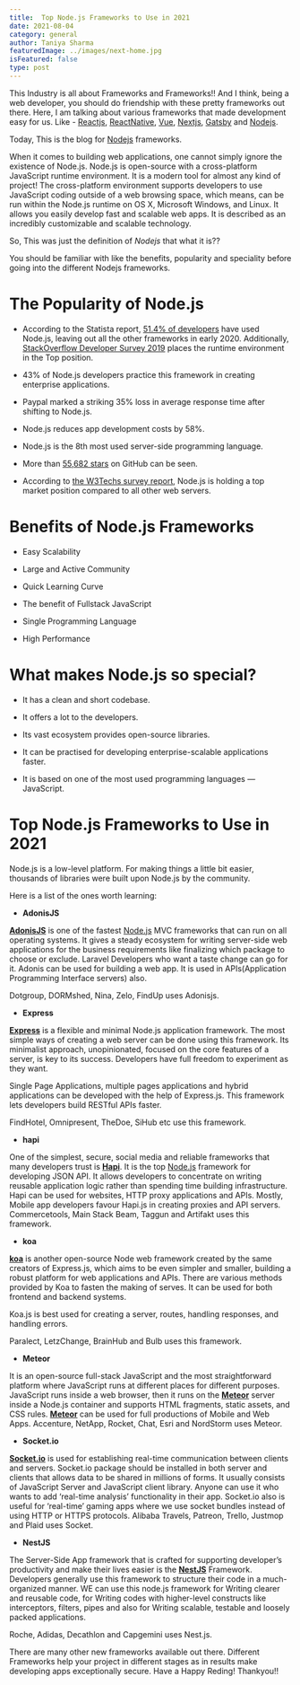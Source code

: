 ```yaml
---
title:  Top Node.js Frameworks to Use in 2021
date: 2021-08-04
category: general
author: Taniya Sharma
featuredImage: ../images/next-home.jpg
isFeatured: false
type: post
---
```


This Industry is all about Frameworks and Frameworks!! And I think, being a web developer, you should do friendship with these pretty frameworks out there. Here, I am talking about various frameworks that made development easy for us. Like - [Reactjs](https://www.zeiq.co/posts/what's-so-great-about-react-web-development/), [ReactNative](https://www.zeiq.co/posts/why-react-native-is-better-than-flutter-for-cross-platform-development/), [Vue](https://vuejs.org/), [Nextjs](https://www.zeiq.co/posts/why-nextjs-is-good-for-ecommerce/), [Gatsby](https://www.zeiq.co/posts/ecommerce-gatsby/) and [Nodejs](https://nodejs.org/).

Today, This is the blog for [Nodejs](https://nodejs.org/) frameworks.

When it comes to building web applications, one cannot simply ignore the existence of Node.js. Node.js is open-source with a cross-platform JavaScript runtime environment. It is a modern tool for almost any kind of project! The cross-platform environment supports developers to use JavaScript coding outside of a web browsing space, which means, can be run within the Node.js runtime on OS X, Microsoft Windows, and Linux. It allows you easily develop fast and scalable web apps. It is described as an incredibly customizable and scalable technology.

So, This was just the definition of _Nodejs_ that what it is??

You should be familiar with like the benefits, popularity and speciality before going into the different Nodejs frameworks.

# The Popularity of Node.js

-   According to the Statista report, [51.4% of developers](https://www.statista.com/statistics/793840/worldwide-developer-survey-most-used-frameworks/) have used Node.js, leaving out all the other frameworks in early 2020. Additionally, [StackOverflow Developer Survey 2019](https://insights.stackoverflow.com/survey/2019) places the runtime environment in the Top position.

-   43% of Node.js developers practice this framework in creating enterprise applications.

-   Paypal marked a striking 35% loss in average response time after shifting to Node.js.

-   Node.js reduces app development costs by 58%.

-   Node.js is the 8th most used server-side programming language.

-   More than [55,682 stars](http://www.infographicsrace.com/node-js-framework-stats-facts-about-node-js-development/) on GitHub can be seen.

-   According to [the W3Techs survey report](https://w3techs.com/technologies/details/ws-nodejs), Node.js is holding a top market position compared to all other web servers.

# Benefits of Node.js Frameworks

-   Easy Scalability

-   Large and Active Community

-   Quick Learning Curve

-   The benefit of Fullstack JavaScript

-   Single Programming Language

-   High Performance

# What makes Node.js so special?

-   It has a clean and short codebase.

-   It offers a lot to the developers.

-   Its vast ecosystem provides open-source libraries.

-   It can be practised for developing enterprise-scalable applications faster.

-   It is based on one of the most used programming languages — JavaScript.

# **Top Node.js Frameworks to Use in 2021**

Node.js is a low-level platform. For making things a little bit easier, thousands of libraries were built upon Node.js by the community.

Here is a list of the ones worth learning:

-   **AdonisJS**

[**AdonisJS**](https://adonisjs.com/) is one of the fastest [Node.js](https://aglowiditsolutions.com/blog/hidden-cost-of-app-development/) MVC frameworks that can run on all operating systems. It gives a steady ecosystem for writing server-side web applications for the business requirements like finalizing which package to choose or exclude. Laravel Developers who want a taste change can go for it. Adonis can be used for building a web app. It is used in APIs(Application Programming Interface servers) also.

Dotgroup, DORMshed, Nina, Zelo, FindUp uses Adonisjs.

-   **Express**

[**Express**](https://expressjs.com/) is a flexible and minimal Node.js application framework. The most simple ways of creating a web server can be done using this framework. Its minimalist approach, unopinionated, focused on the core features of a server, is key to its success. Developers have full freedom to experiment as they want.

Single Page Applications, multiple pages applications and hybrid applications can be developed with the help of Express.js. This framework lets developers build RESTful APIs faster.

FindHotel, Omnipresent, TheDoe, SiHub etc use this framework.

-   **hapi**

One of the simplest, secure, social media and reliable frameworks that many developers trust is [**Hapi**](https://hapijs.com/). It is the top [Node.js](https://nodejs.org/) framework for developing JSON API. It allows developers to concentrate on writing reusable application logic rather than spending time building infrastructure. Hapi can be used for websites, HTTP proxy applications and APIs. Mostly, Mobile app developers favour Hapi.js in creating proxies and API servers. Commercetools, Main Stack Beam, Taggun and Artifakt uses this framework.

-   **koa**

[**koa**](http://koajs.com/) is another open-source Node web framework created by the same creators of Express.js, which aims to be even simpler and smaller, building a robust platform for web applications and APIs. There are various methods provided by Koa to fasten the making of serves. It can be used for both frontend and backend systems.

Koa.js is best used for creating a server, routes, handling responses, and handling errors.

Paralect, LetzChange, BrainHub and Bulb uses this framework.

-   **Meteor**

It is an open-source full-stack JavaScript and the most straightforward platform where JavaScript runs at different places for different purposes. JavaScript runs inside a web browser, then it runs on the [**Meteor**](https://meteor.com/) server inside a Node.js container and supports HTML fragments, static assets, and CSS rules. [**Meteor**](https://meteor.com/) can be used for full productions of Mobile and Web Apps. Accenture, NetApp, Rocket, Chat, Esri and NordStorm uses Meteor.

-   **Socket.io**

[**Socket.io**](https://socket.io/) is used for establishing real-time communication between clients and servers. Socket.io package should be installed in both server and clients that allows data to be shared in millions of forms. It usually consists of JavaScript Server and JavaScript client library. Anyone can use it who wants to add ‘real-time analysis’ functionality in their app. Socket.io also is useful for ‘real-time’ gaming apps where we use socket bundles instead of using HTTP or HTTPS protocols. Alibaba Travels, Patreon, Trello, Justmop and Plaid uses Socket.

-   **NestJS**

The Server-Side App framework that is crafted for supporting developer’s productivity and make their lives easier is the [**NestJS**](https://nestjs.com/) Framework. Developers generally use this framework to structure their code in a much-organized manner. WE can use this node.js framework for Writing clearer and reusable code, for Writing codes with higher-level constructs like interceptors, filters, pipes and also for Writing scalable, testable and loosely packed applications.

Roche, Adidas, Decathlon and Capgemini uses Nest.js.

There are many other new frameworks available out there. Different Frameworks help your project in different stages as in results make developing apps exceptionally secure.
Have a Happy Reding!
Thankyou!!

